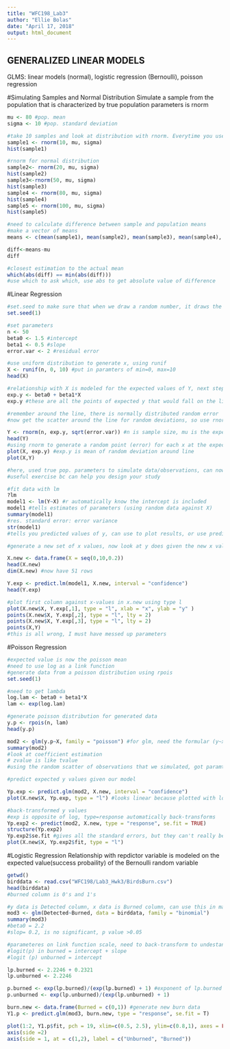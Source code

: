 ```yaml
---
title: "WFC198_Lab3"
author: "Ellie Bolas"
date: "April 17, 2018"
output: html_document
---
```

## GENERALIZED LINEAR MODELS
GLMS: linear models (normal), logistic regression (Bernoulli), poisson regression 

#Simulating Samples and Normal Distribution
Simulate a sample from the population that is characterized by true population parameters is rnorm
```r
mu <- 80 #pop. mean
sigma <- 10 #pop. standard deviation

#take 10 samples and look at distribution with rnorm. Everytime you use rnorm, it will draw 10 different samples
sample1 <- rnorm(10, mu, sigma) 
hist(sample1)

#rnorm for normal distribution
sample2<- rnorm(20, mu, sigma)
hist(sample2)
sample3<-rnorm(50, mu, sigma)
hist(sample3)
sample4 <- rnorm(80, mu, sigma)
hist(sample4)
sample5 <- rnorm(100, mu, sigma)
hist(sample5)

#need to calculate difference between sample and population means
#make a vector of means
means <- c(mean(sample1), mean(sample2), mean(sample3), mean(sample4), mean(sample5))

diff<-means-mu
diff

#closest estimation to the actual mean
which(abs(diff) == min(abs(diff)))
#use which to ask which, use abs to get absolute value of difference

```

#Linear Regression
```r
#set.seed to make sure that when we draw a random number, it draws the same random numbers for everyone each time
set.seed(1)

#set parameters
n <- 50
beta0 <- 1.5 #intercept
beta1 <- 0.5 #slope
error.var <- 2 #residual error

#use uniform distribution to generate x, using runif
X <- runif(n, 0, 10) #put in paramters of min=0, max=10
head(X)

#relationship with X is modeled for the expected values of Y, next step is to generate expected values for Y based on a linear relationship with x
exp.y <- beta0 + beta1*X
exp.y #these are all the points of expected y that would fall on the line

#remember around the line, there is normally distributed random error
#now get the scatter around the line for random deviations, so use rnorm

Y <- rnorm(n, exp.y, sqrt(error.var)) #n is sample size, mu is the expected, sigma is the standard deviation, variance is sigma squared, we had variance, so we needed sqrt
head(Y)
#using rnorm to generate a random point (error) for each x at the expected y
plot(X, exp.y) #exp.y is mean of random deviation around line
plot(X,Y)

#here, used true pop. parameters to simulate data/observations, can now proceed as though you don't know the true paramters
#useful exercise bc can help you design your study

#fit data with lm
?lm
model1 <- lm(Y~X) #r automatically know the intercept is included
model1 #tells estimates of parameters (using random data against X)
summary(model1)
#res. standard error: error variance
str(model1)
#tells you predicted values of y, can use to plot results, or use predict.lm

#generate a new set of x values, now look at y does given the new x values

X.new <- data.frame(X = seq(0,10,0.2))
head(X.new)
dim(X.new) #now have 51 rows

Y.exp <- predict.lm(model1, X.new, interval = "confidence") 
head(Y.exp)

#plot first column against x-values in x.new using type l
plot(X.new$X, Y.exp[,1], type = "l", xlab = "x", ylab = "y" )
points(X.new$X, Y.exp[,2], type = "l", lty = 2)
points(X.new$X, Y.exp[,3], type = "l", lty = 2)
points(X,Y)
#this is all wrong, I must have messed up parameters

```


#Poisson Regression
```r
#expected value is now the poisson mean
#need to use log as a link function
#generate data from a poisson distribution using rpois
set.seed(1)

#need to get lambda
log.lam <- beta0 + beta1*X
lam <- exp(log.lam)

#generate poisson distribution for generated data
y.p <- rpois(n, lam)
head(y.p)

mod2 <- glm(y.p~X, family = "poisson") #for glm, need the formular (y~x), and also need to say the family of models you want to us
summary(mod2)
#look at coefficient estimation
# zvalue is like tvalue
#using the random scatter of observations that we simulated, got paramters very similar to the true

#predict expected y values given our model

Yp.exp <- predict.glm(mod2, X.new, interval = "confidence")
plot(X.new$X, Yp.exp, type = "l") #looks linear because plotted with log

#back-transformed y values
#exp is opposite of log, type=response automatically back-transforms
Yp.exp2 <- predict(mod2, X.new, type = "response", se.fit = TRUE)
structure(Yp.exp2)
Yp.exp2$se.fit #gives all the standard errors, but they can't really be back-transformed
plot(X.new$X, Yp.exp2$fit, type = "l")

```

#Logistic Regression
Relationship with repdictor variable is modeled on the expected value(success probaility) of the Bernoulli random variable

```r
getwd()
birddata <- read.csv("WFC198/Lab3_Hwk3/BirdsBurn.csv")
head(birddata)
#burned column is 0's and 1's

#y data is Detected column, x data is Burned column, can use this in making glm
mod3 <- glm(Detected~Burned, data = birddata, family = "binomial")
summary(mod3)
#beta0 = 2.2
#slop= 0.2, is no significant, p value >0.05

#parameteres on link function scale, need to back-transform to undestand things on probabiliy scale
#logit(p) in burned = intercept + slope
#logit (p) unburned = intercept

lp.burned <- 2.2246 + 0.2321
lp.unburned <- 2.2246

p.burned <- exp(lp.burned)/(exp(lp.burned) + 1) #exponent of lp.burned bc that's oppositive of link
p.unburned <- exp(lp.unburned)/(exp(lp.unburned) + 1)

burn.new <- data.frame(Burned = c(0,1)) #generate new burn data
Y1.p <- predict.glm(mod3, burn.new, type = "response", se.fit = T)

plot(1:2, Y1.p$fit, pch = 19, xlim=c(0.5, 2.5), ylim=c(0.8,1), axes = FALSE) #x is just values rom 1-2, y values are the predicted
axis(side =2)
axis(side = 1, at = c(1,2), label = c("Unburned", "Burned"))


```


